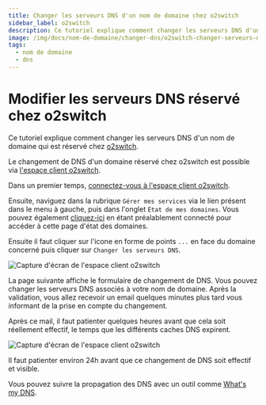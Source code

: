 ```yaml
---
title: Changer les serveurs DNS d'un nom de domaine chez o2switch
sidebar_label: o2switch
description: Ce tutoriel explique comment changer les serveurs DNS d'un nom de domaine géré chez o2switch
image: /img/docs/nom-de-domaine/changer-dns/o2switch-changer-serveurs-noms-2.png
tags:
  - nom de domaine
  - dns
---
```

# Modifier les serveurs DNS réservé chez o2switch

Ce tutoriel explique comment changer les serveurs DNS d'un nom de domaine qui est réservé chez
[o2switch](https://www.o2switch.fr/infrastructures/).

 Le changement de DNS d'un domaine réservé chez o2switch est possible via [l'espace client
 o2switch](https://clients.o2switch.fr/).

Dans un premier temps, [connectez-vous à l'espace client o2switch](https://clients.o2switch.fr/auth/connexion).

Ensuite, naviguez dans la rubrique `Gérer mes services` via le lien présent dans le menu à gauche, puis dans
l'onglet `État de mes domaines`. Vous pouvez également
[cliquez-ici](https://clients.o2switch.fr/mes-produits/etat-domaines) en étant préalablement connecté pour accéder à
cette page d'état des domaines.

Ensuite il faut cliquer sur l'icone en forme de points `...` en face du domaine concerné puis cliquer sur `Changer les
serveurs DNS`.

<Image
    src="/img/docs/nom-de-domaine/changer-dns/o2switch-changer-dns-1.png"
    title="Changer les DNS d'un domaine réservé chez o2switch"
    caption="Accès à l'outil de changement des serveurs DNS depuis l'espace client o2switch"
    alt="Capture d'écran de l'espace client o2switch"
/>

La page suivante affiche le formulaire de changement de DNS.
Vous pouvez changer les serveurs DNS associés à votre nom de domaine. Après la validation, vous allez recevoir un email
quelques minutes plus tard vous informant de la prise en compte du changement. 

Après ce mail, il faut patienter quelques heures avant que cela soit réellement effectif, le temps que les différents
caches DNS expirent.

<Image
    src="/img/docs/nom-de-domaine/changer-dns/o2switch-changer-serveurs-noms-2.png"
    title="Changement des serveurs DNS d'un domaine en gestion chez o2switch"
    caption="Formulaire de changement des serveurs DNS d'un domaine réservé chez o2switch"
    alt="Capture d'écran de l'espace client o2switch"
/>

Il faut patienter environ 24h avant que ce changement de DNS soit effectif et visible. 

Vous pouvez suivre la propagation des DNS avec un outil comme [What's my DNS](https://www.whatsmydns.net/).